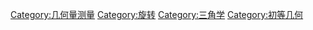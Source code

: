 {{Commonscat|Angles (geometry)}}

[[Category:几何量测量|Category:几何量测量]]
[[Category:旋转|Category:旋转]]
[[Category:三角学|Category:三角学]]
[[Category:初等几何|Category:初等几何]]